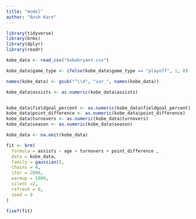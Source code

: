 ```yaml
---
title: "model"
author: "Ansh Kare"
---
```



```r
library(tidyverse)
library(brms)
library(dplyr)
library(readr)

```


```r


kobe_data <- read_csv("kobebryant.csv")

kobe_data$game_type <- ifelse(kobe_data$game_type == "playoff", 1, 0)

names(kobe_data) <- gsub("^\\d", "var_", names(kobe_data))

kobe_data$assists <- as.numeric(kobe_data$assists)


kobe_data$fieldgoal_percent <- as.numeric(kobe_data$fieldgoal_percent)
kobe_data$point_difference <- as.numeric(kobe_data$point_difference)
kobe_data$turnovers <- as.numeric(kobe_data$turnovers)
kobe_data$season <- as.numeric(kobe_data$season)

kobe_data <- na.omit(kobe_data)

```
```r

fit <- brm(
  formula = assists ~ age + turnovers + point_difference ,
  data = kobe_data,
  family = gaussian(),
  chains = 4,
  iter = 2000,
  warmup = 1000,
  silent =2,
  refresh = 0,
  seed = 9
)

```

```r
fixef(fit)
```

